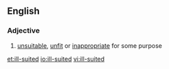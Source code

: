 ==English==
===Adjective===
{{en-adj}}
# [[unsuitable]], [[unfit]] or [[inappropriate]] for some purpose

[[et:ill-suited]]
[[io:ill-suited]]
[[vi:ill-suited]]